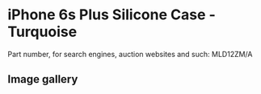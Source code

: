 
# iPhone 6s Plus Silicone Case - Turquoise

Part number, for search engines, auction websites and such: MLD12ZM/A

## Image gallery

<div style={{ width: '100%', maxWidth: '768px' }}>
<GalleryComponent
    images={[
      {
        original: "/everysource/MLD12.webp",
        thumbnail: "/everypreview/MLD12.webp",
      },
      {
        original: "/everysource/MLD12_AV1_GOLD.webp",
        thumbnail: "/everypreview/MLD12_AV1_GOLD.webp",
      },
      {
        original: "/everysource/MLD12_AV1_SILVER.webp",
        thumbnail: "/everypreview/MLD12_AV1_SILVER.webp",
      },
      {
        original: "/everysource/MLD12_AV1_SPACE_GRAY.webp",
        thumbnail: "/everypreview/MLD12_AV1_SPACE_GRAY.webp",
      },
      {
        original: "/everysource/MLD12_AV2.webp",
        thumbnail: "/everypreview/MLD12_AV2.webp",
      },
      {
        original: "/everysource/MLD12_AV3.webp",
        thumbnail: "/everypreview/MLD12_AV3.webp",
      }
    ]}
  />
</div>